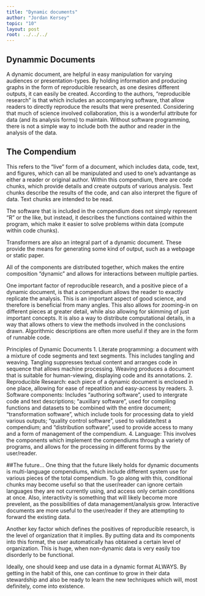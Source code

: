 ```yaml
---
title: "Dynamic documents"
author: "Jordan Kersey"
topic: "10"
layout: post
root: ../../../
---
```


## Dynammic Documents
A dynamic document, are helpful in easy manipulation for varying audiences or presentation-types. By holding information and producing graphs in the form of reproducible research, as one desires different outputs, it can easily be created.
According to the authors, "reproducible research" is that which includes an accompanying software, that allow readers to directly reproduce the results that were presented.  Considering that much of science involved collaboration, this is a wonderful attribute for data (and its analysis forms) to maintain. Without software programming, there is not a simple way to include both the author and reader in the analysis of the data.

## The Compendium
This refers to the "live" form of a document, which includes data, code, text, and figures, which can all be manipulated and used to one's advantange as either a reader or original author. Within this compendium, there are code chunks, which provide details and create outputs of various analysis.  Text chunks describe the results of the code, and can also interpret the figure of data.  Text chunks are intended to be read.

The software that is included in the compendium does not simply represent "R" or the like, but instead, it describes the functions contained within the program, which make it easier to solve problems within data (compute within code chunks).

Transformers are also an integral part of a dynamic document.  These provide the means for generating some kind of output, such as a webpage or static paper.  

All of the components are distributed together, which makes the entire composition "dynamic" and allows for interactions between multiple parties.

One important factor of reproducible research, and a positive piece of a dynamic document, is that a compendium allows the reader to exactly replicate the analysis.  This is an important aspect of good science, and therefore is beneficial from many angles.  This also allows for zooming-in on different pieces at greater detail, while also allowing for skimming of just important concepts.
It is also a way to distribute computational details, in a way that allows others to view the methods involved in the conclusions drawn. Algorithmic descriptions are often more useful if they are in the form of runnable code.

Principles of Dynamic Documents
1. Literate programming: a document with a mixture of code segments and text segments. This includes tangling and weaving. Tangling suppresses textual content and arranges code in sequence that allows machine processing. Weaving produces a document that is suitable for human-viewing, displaying code and its annotations.
2. Reproducible Research: each piece of a dynamic document is enclosed in one place, allowing for ease of repeatition and easy-access by readers.
3. Software components: Includes "authoring software", used to intergrate code and text descriptions; "auxillary software", used for compiling functions and datasets to be combined with the entire document; "transformation software", which include tools for processing data to yield various outputs; "quality control software", used to validate/test a compendium; and "distribution software", used to provide access to many and a form of management of the compendium.
4. Language: This involves the components which implement the compendiums through a variety of programs, and allows for the processing in different forms by the user/reader.

##The future...
One thing that the future likely holds for dynamic documents is multi-language compendiums, which include different system use for various pieces of the total compendium. To go along with this, conditional chunks may become useful so that the user/reader can ignore certain languages they are not currently using, and access only certain conditions at once.
Also, interactivity is something that will likely become more prevelent, as the possibilities of data management/analysis grow.  Interactive documents are more useful to the user/reader if they are attempting to forward the existing data.

Another key factor which defines the positives of reproducible research, is the level of organization that it implies. By putting data and its components into this format, the user automatically has obtained a certain level of organization. This is huge, when non-dynamic data is very easily too disorderly to be functional.

Ideally, one should keep and use data in a dynamic format ALWAYS.  By getting in the habit of this, one can continue to grow in their data stewardship and also be ready to learn the new techniques which will, most definitely, come into existence.
